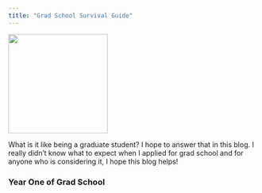 ```yaml
---
title: "Grad School Survival Guide"
---
```

![](images/IMG_20240506_113605.jpg){width="200"}

What is it like being a graduate student? I hope to answer that in this blog. I really didn't know what to expect when I applied for grad school and for anyone who is considering it, I hope this blog helps! 

### Year One of Grad School

